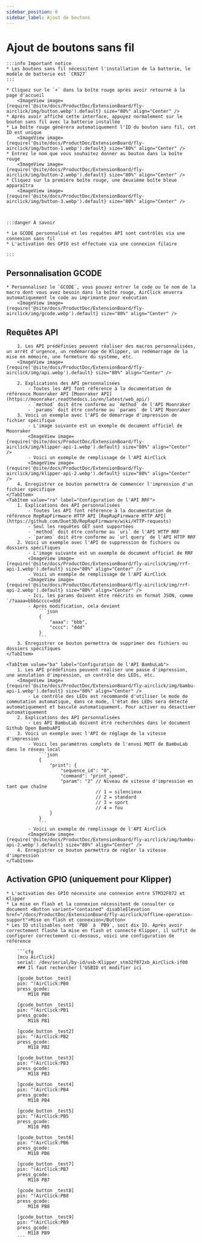 ```yaml
---
sidebar_position: 6
sidebar_label: Ajout de boutons
---
```


# Ajout de boutons sans fil

    :::info Important notice
    * Les boutons sans fil nécessitent l'installation de la batterie, le modèle de batterie est `CR927`
    :::

    * Cliquez sur le `+` dans la boîte rouge après avoir retourné à la page d'accueil
        <ImageView image={require('@site/docs/ProductDoc/ExtensionBoard/fly-airclick/img/button.webp').default} size="80%" align="Center" />
    * Après avoir affiché cette interface, appuyez normalement sur le bouton sans fil avec la batterie installée
    * La boîte rouge générera automatiquement l'ID du bouton sans fil, cet ID est unique
        <ImageView image={require('@site/docs/ProductDoc/ExtensionBoard/fly-airclick/img/button-1.webp').default} size="80%" align="Center" />
    * Entrez le nom que vous souhaitez donner au bouton dans la boîte rouge
        <ImageView image={require('@site/docs/ProductDoc/ExtensionBoard/fly-airclick/img/button-2.webp').default} size="80%" align="Center" />
    * Cliquez sur la première boîte rouge, une deuxième boîte bleue apparaîtra
        <ImageView image={require('@site/docs/ProductDoc/ExtensionBoard/fly-airclick/img/button-3.webp').default} size="80%" align="Center" />



    :::danger À savoir

    * Le GCODE personnalisé et les requêtes API sont contrôlés via une connexion sans fil
    * L'activation des GPIO est effectuée via une connexion filaire

    :::

## Personnalisation GCODE
    * Personnalisez le `GCODE`, vous pouvez entrer le code ou le nom de la macro dont vous avez besoin dans la boîte rouge, AirClick enverra automatiquement le code au imprimante pour exécution
        <ImageView image={require('@site/docs/ProductDoc/ExtensionBoard/fly-airclick/img/gcode.webp').default} size="80%" align="Center" />

## Requêtes API

<Tabs>
    <TabItem value="ka" label="Configuration de l'API Klipper" default>

        1. Les API prédéfinies peuvent réaliser des macros personnalisées, un arrêt d'urgence, un redémarrage de Klipper, un redémarrage de la mise en mémoire, une fermeture du système, etc.
        <ImageView image={require('@site/docs/ProductDoc/ExtensionBoard/fly-airclick/img/api.webp').default} size="80%" align="Center" />

        2. Explications des API personnalisées
            - Toutes les API font référence à la documentation de référence Moonraker API [Moonraker API](https://moonraker.readthedocs.io/en/latest/web_api/)
            - `method` doit être conforme au `method` de l'API Moonraker
            - `params` doit être conforme au `params` de l'API Moonraker
        3. Voici un exemple avec l'API de démarrage d'impression de fichier spécifique
            - L'image suivante est un exemple de document officiel de Moonraker
            <ImageView image={require('@site/docs/ProductDoc/ExtensionBoard/fly-airclick/img/klipper-api-1.webp').default} size="80%" align="Center" />
            - Voici un exemple de remplissage de l'API AirClick
            <ImageView image={require('@site/docs/ProductDoc/ExtensionBoard/fly-airclick/img/klipper-api-2.webp').default} size="80%" align="Center" />
        4. Enregistrer ce bouton permettra de commencer l'impression d'un fichier spécifique
    </TabItem>
    <TabItem value="ra" label="Configuration de l'API RRF">
        1. Explications des API personnalisées
            - Toutes les API font référence à la documentation de référence RepRapFirmware HTTP API [RepRapFirmware HTTP API](https://github.com/Duet3D/RepRapFirmware/wiki/HTTP-requests)
            - Seul les requêtes GET sont supportées
            - `method` doit être conforme au `uri` de l'API HTTP RRF
            - `params` doit être conforme au `url query` de l'API HTTP RRF
        2. Voici un exemple avec l'API de suppression de fichiers ou dossiers spécifiques
            - L'image suivante est un exemple de document officiel de RRF
            <ImageView image={require('@site/docs/ProductDoc/ExtensionBoard/fly-airclick/img/rrf-api-1.webp').default} size="80%" align="Center" />
            - Voici un exemple de remplissage de l'API AirClick
            <ImageView image={require('@site/docs/ProductDoc/ExtensionBoard/fly-airclick/img/rrf-api-2.webp').default} size="80%" align="Center" />
            - Ici, les params doivent être réécrits en format JSON, comme `/?aaaa=bbb&cccc=ddd`
            - Après modification, cela devient
                ```json
                {
                    "aaaa": "bbb",
                    "cccc": "ddd"
                }
                ```
        3. Enregistrer ce bouton permettra de supprimer des fichiers ou dossiers spécifiques
    </TabItem>

    <TabItem value="ba" label="Configuration de l'API BambuLab">
        1. Les API prédéfinies peuvent réaliser une pause d'impression, une annulation d'impression, un contrôle des LEDs, etc.
        <ImageView image={require('@site/docs/ProductDoc/ExtensionBoard/fly-airclick/img/bambu-api-1.webp').default} size="80%" align="Center" />
            - Le contrôle des LEDs est recommandé d'utiliser le mode de commutation automatique, dans ce mode, l'état des LEDs sera détecté automatiquement et basculé automatiquement. Pour activer ou désactiver automatiquement
        2. Explications des API personnalisées
            - Les API BambuLab doivent être recherchées dans le document Github Open BambuAPI
        3. Voici un exemple avec l'API de réglage de la vitesse d'impression
            - Voici les paramètres complets de l'envoi MQTT de BambuLab dans le réseau local
                ```json
                {
                    "print": {
                        "sequence_id": "0",
                        "command": "print_speed",
                        "param": "2" // Niveau de vitesse d'impression en tant que chaîne
                                     // 1 = silencieux
                                     // 2 = standard
                                     // 3 = sport
                                     // 4 = fou
                    }
                }
                ```
            - Voici un exemple de remplissage de l'API AirClick
            <ImageView image={require('@site/docs/ProductDoc/ExtensionBoard/fly-airclick/img/bambu-api-2.webp').default} size="80%" align="Center" />
        4. Enregistrer ce bouton permettra de régler la vitesse d'impression
    </TabItem>

</Tabs>
    

## Activation GPIO (uniquement pour Klipper)
    * L'activation des GPIO nécessite une connexion entre STM32F072 et Klipper
    * La mise en flash et la connexion nécessitent de consulter ce document <Button variant="contained" disableElevation href="/docs/ProductDoc/ExtensionBoard/fly-airclick/offline-operation-support">Mise en flash et connexion</Button>
    * Les IO utilisables sont `PB0` à `PB9`, soit dix IO. Après avoir correctement flashé la mise en flash et connecté Klipper, il suffit de configurer correctement ci-dessous, voici une configuration de référence
    
        ```cfg
        [mcu AirClick]
        serial: /dev/serial/by-id/usb-Klipper_stm32f072xb_AirClick-if00
        ### Il faut rechercher l'USBID et modifier ici

        [gcode_button _test]
        pin: ^!AirClick:PB0
        press_gcode:
            M118 PB0

        [gcode_button _test1]
        pin: ^!AirClick:PB1
        press_gcode:
            M118 PB1

        [gcode_button _test2]
        pin: ^!AirClick:PB2
        press_gcode:
            M118 PB2

        [gcode_button _test3]
        pin: ^!AirClick:PB3
        press_gcode:
            M118 PB3

        [gcode_button _test4]
        pin: ^!AirClick:PB4
        press_gcode:
            M118 PB4

        [gcode_button _test5]
        pin: ^!AirClick:PB5
        press_gcode:
            M118 PB5

        [gcode_button _test6]
        pin: ^!AirClick:PB6
        press_gcode:
            M118 PB6

        [gcode_button _test7]
        pin: ^!AirClick:PB7
        press_gcode:
            M118 PB7

        [gcode_button _test8]
        pin: ^!AirClick:PB8
        press_gcode:
            M118 PB8

        [gcode_button _test9]
        pin: ^!AirClick:PB9
        press_gcode:
            M118 PB9
        ```